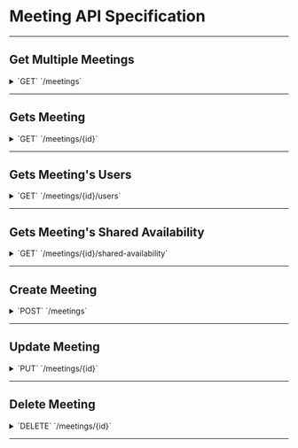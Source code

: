 
# Meeting API Specification

---

## Get Multiple Meetings

<details>
    <summary>
        `GET`
        `/meetings`
    </summary>

    ##### Parameters
    > | name       | type               | description
    > |------------|-------------------------|------|
    > | id         | string  | optional |
    > | title         | string  | optional |
    > | dates         | Date[]  | optional |
    > | location         | string  | optional |
    > | from_time         | string  | optional |
    > | to_time         | string  | optional |
    > | group_id         | string  | optional |
    > | host_id         | string  | optional |

    ##### Responses
    <Tabs items={["200", "400"]}>
        <Tabs.Tab>
            ```json copy
            {
            	"meetings": [
            		{
            			"id": "string",
            			"title": "string",
            			"dates": ["Date"],
            			"description": "string",
            			"location": "string",
            			"from_time": "string",
            			"to_time": "string",
            			"group": {
            				"id": "string",
            				"name": "string",
            				"description": "string",
            				"created_at": "Date"
            			},
            			"host": {
            				"id": "string",
            				"username": "string",
            				"email": "string",
            				"created_at": "Date"
            			}
            		}
            	]
            }
            ```

        </Tabs.Tab>

        <Tabs.Tab>
            ```json copy
            {
                "error": {
                    "status": "number",
                    "message": "string"
                }
            }
            ```

        </Tabs.Tab>
    </Tabs>

</details>

---

## Gets Meeting

<details>
    <summary>
        `GET`
        `/meetings/{id}`
    </summary>

    ##### Parameters
    > | name       | type               | description
    > |------------|-------------------------|------|
    > | id         | string  | required |

    ##### Responses
    <Tabs items={["200", "400"]}>
        <Tabs.Tab>
            ```json copy
            {
            	"meeting": {
            		"id": "string",
            		"title": "string",
            		"dates": ["Date"],
            		"description": "string",
            		"location": "string",
            		"from_time": "string",
            		"to_time": "string",
            		"group": {
            			"id": "string",
            			"name": "string",
            			"description": "string",
            			"created_at": "Date"
            		},
            		"host": {
            			"id": "string",
            			"username": "string",
            			"email": "string",
            			"created_at": "Date"
            		}
            	}
            }
            ```
        </Tabs.Tab>

        <Tabs.Tab>
            ```json copy
            {
                "error": {
                    "status": "number",
                    "message": "string"
                }
            }
            ```
        </Tabs.Tab>
    </Tabs>

</details>

---

## Gets Meeting's Users

<details>
    <summary>
        `GET`
        `/meetings/{id}/users`
    </summary>

    ##### Parameters
    > | name       | type               | description
    > |------------|-------------------------|------|
    > | id         | string  | required |

    ##### Responses
    <Tabs items={["200", "400"]}>
        <Tabs.Tab>
            ```json copy
            {
                "users": [
                    {
                        "id": "string",
                        "username": "string",
                        "email": "string",
                        "created_at": "Date"
                    }
                ]
            }
            ```
        </Tabs.Tab>

        <Tabs.Tab>
            ```json copy
            {
                "error": {
                    "status": "number",
                    "message": "string"
                }
            }
            ```

        </Tabs.Tab>
    </Tabs>

</details>

---

## Gets Meeting's Shared Availability

<details>
    <summary>
        `GET`
        `/meetings/{id}/shared-availability`
    </summary>

    ##### Parameters
    > | name       | type               | description
    > |------------|-------------------------|------|
    > | id         | string  | required |

    ##### Responses
    <Tabs items={["200", "400"]}>
        <Tabs.Tab>
            ```json copy
            {
            	"availabilities": [
            		{
            			"day": "Date",
            			"availability_string": "string",
            			"block_length": "number",
            			"meeting": {
            				"id": "string",
            				"title": "string",
            				"dates": "array of Date",
            				"description": "string",
            				"location": "string",
            				"from_time": "string",
            				"to_time": "string",
            				"group": {
            					"id": "string",
            					"name": "string",
            					"description": "string",
            					"created_at": "Date"
            				},
            				"host": {
            					"id": "string",
            					"username": "string",
            					"email": "string",
            					"created_at": "Date"
            				}
            			}
            		}
            	]
            }
            ```
        </Tabs.Tab>

        <Tabs.Tab>
            ```json copy
                {
                	"error": {
                		"status": "number",
                		"message": "string"
                	}
                }

                ```
        </Tabs.Tab>
    </Tabs>

</details>

---

## Create Meeting

<details>
    <summary>
        `POST`
        `/meetings`
    </summary>

    ##### Parameters
    > | name       | type               | description
    > |------------|-------------------------|------|
    > | title         | string  | required |
    > | dates         | Date[]  | required |
    > | description         | string  | optional |
    > | location         | string  | optional |
    > | from_time         | string  | required |
    > | to_time         | string  | required |
    > | group_id         | string  | optional |
    > | host_id         | string  | required |


    ##### Responses
    <Tabs items={["200", "400"]}>
        <Tabs.Tab>
            ```json copy
            {
            	"meeting": {
            		"id": "string",
            		"title": "string",
            		"dates": ["Date"],
            		"description": "string",
            		"location": "string",
            		"from_time": "string",
            		"to_time": "string",
            		"group": {
            			"id": "string",
            			"name": "string",
            			"description": "string",
            			"created_at": "Date"
            		},
            		"host": {
            			"id": "string",
            			"username": "string",
            			"email": "string",
            			"created_at": "Date"
            		}
            	}
            }

            ```
        </Tabs.Tab>

        <Tabs.Tab>
        ```json copy
            {
            	"error": {
            		"status": "number",
            		"message": "string"
            	}
            }

            ```
        </Tabs.Tab>
    </Tabs>

</details>

---

## Update Meeting

<details>
    <summary>
        `PUT`
        `/meetings/{id}`
    </summary>

    ##### Parameters
    > | name       | type               | description
    > |------------|-------------------------|------|
    > | id          | string    | required |
    > | title         | string  | optional |
    > | dates         | Date[]  | required |
    > | description         | string  | optional |
    > | location         | string  | optional |
    > | from_time         | string  | required |
    > | to_time         | string  | required |
    > | group_id         | string  | optional |
    > | host_id         | string  | required |

    ##### Responses
    <Tabs items={["200", "400"]}>
        <Tabs.Tab>
            ```text copy
            Modified Meeting Information
            ```
        </Tabs.Tab>

        <Tabs.Tab>
            ```json copy
                {
                	"error": {
                		"status": "number",
                		"message": "string"
                	}
                }

                ```
        </Tabs.Tab>
    </Tabs>

</details>

---

## Delete Meeting

<details>
    <summary>
        `DELETE`
        `/meetings/{id}`
    </summary>

    ##### Parameters
    > | name      |  type     | data type
    > |-----------|-----------|-------------------------|
    > | id      |  required | string  | N/A  |

    ##### Responses
    <Tabs items={["200", "400"]}>
        <Tabs.Tab>
            ```text copy
            Deleted Meeting Successfully
            ```
        </Tabs.Tab>

        <Tabs.Tab>
            ```json copy
            {
                "error":
                {
                    "status": "number",
                    "message": "string"
                }
            }
            ```
        </Tabs.Tab>
    </Tabs>

</details>

---
